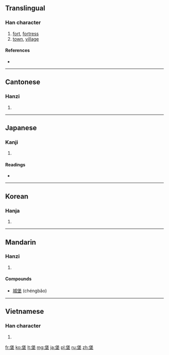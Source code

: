 ==Translingual==

===Han character===
{{Han char|rn=32|rad=土|as=09|sn=12|four=2610<sub>4</sub>|canj=人木土 (ODG)}}

# [[fort]], [[fortress]]
# [[town]], [[village]]

====References====
* {{Han ref|kx=0233.150|dkj=05254|dj=0470.310|hdz=10464.130|uh=5821|ud=22561|bh=B3F9|bd=46073}}

----

==Cantonese==

===Hanzi===
{{yue-hanzi|jyut=|y=bou2}}

# {{defn|lang=yue|sort=土09}}

----

==Japanese==

===Kanji===
{{ja-kanji|grade=|rs=土09}}

# {{defn|lang=ja|sort=土09}}

====Readings====
* {{ja-readings|on=[[ほう]] (hō), [[ほ]] (ho)|kun=[[とりで]] (toride)}}

----

==Korean==

===Hanja===
{{ko-hanja|hangeul=보|rv=bo|mr=po}}

# {{defn|lang=ko|sort=土09}}

----

==Mandarin==

===Hanzi===
{{cmn-hanzi|pin=[[bǎo]] ([[bao3]])|wg=pao<sup>3</sup>}}

# {{defn|lang=cmn|sort=土09}}

====Compounds====
* [[城堡]] (chéngbǎo)

----

==Vietnamese==

===Han character===
{{vi-hantu|[[bảo]]|rs=土09}}

# {{defn|lang=vi|sort=土09}}

[[fr:堡]]
[[ko:堡]]
[[lt:堡]]
[[mg:堡]]
[[ja:堡]]
[[pl:堡]]
[[ru:堡]]
[[zh:堡]]